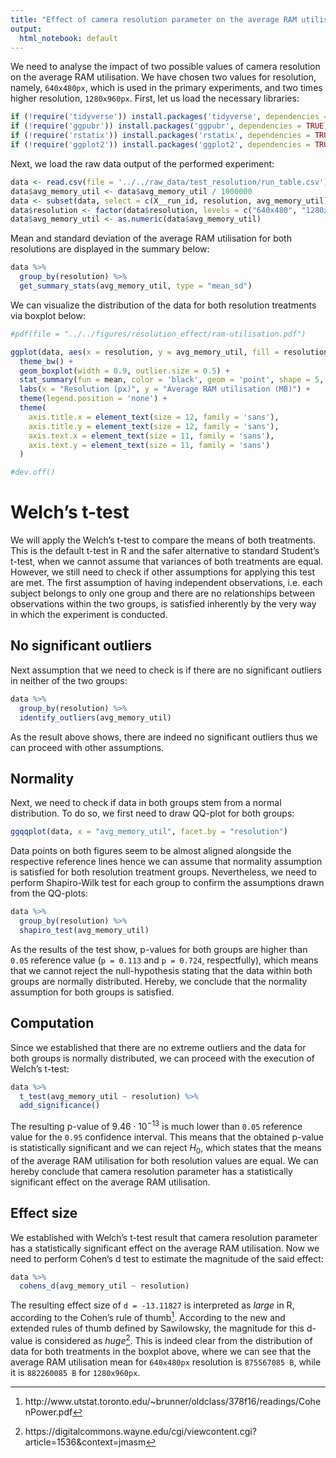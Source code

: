 ```yaml
---
title: "Effect of camera resolution parameter on the average RAM utilisation"
output:
  html_notebook: default
---
```


We need to analyse the impact of two possible values of camera resolution on the average RAM utilisation. We have chosen two values for resolution, namely, `640x480px`, which is used in the primary experiments, and two times higher resolution, `1280x960px`. First, let us load the necessary libraries:
```r
if (!require('tidyverse')) install.packages('tidyverse', dependencies = TRUE); library('tidyverse')
if (!require('ggpubr')) install.packages('ggpubr', dependencies = TRUE); library('ggpubr')
if (!require('rstatix')) install.packages('rstatix', dependencies = TRUE); library('rstatix')
if (!require('ggplot2')) install.packages('ggplot2', dependencies = TRUE); library('ggplot2')
```

Next, we load the raw data output of the performed experiment:
```r
data <- read.csv(file = '../../raw_data/test_resolution/run_table.csv')
data$avg_memory_util <- data$avg_memory_util / 1000000
data <- subset(data, select = c(X__run_id, resolution, avg_memory_util))
data$resolution <- factor(data$resolution, levels = c("640x480", "1280x960"))
data$avg_memory_util <- as.numeric(data$avg_memory_util)
```

Mean and standard deviation of the average RAM utilisation for both resolutions are displayed in the summary below:
```r
data %>%
  group_by(resolution) %>%
  get_summary_stats(avg_memory_util, type = "mean_sd")
```

We can visualize the distribution of the data for both resolution treatments via boxplot below:
```r
#pdf(file = "../../figures/resolution_effect/ram-utilisation.pdf")

ggplot(data, aes(x = resolution, y = avg_memory_util, fill = resolution)) +
  theme_bw() + 
  geom_boxplot(width = 0.9, outlier.size = 0.5) + 
  stat_summary(fun = mean, color = 'black', geom = 'point', shape = 5, size = 1.5) +
  labs(x = "Resolution (px)", y = "Average RAM utilisation (MB)") +
  theme(legend.position = 'none') +
  theme(
    axis.title.x = element_text(size = 12, family = 'sans'),
    axis.title.y = element_text(size = 12, family = 'sans'),
    axis.text.x = element_text(size = 11, family = 'sans'),
    axis.text.y = element_text(size = 11, family = 'sans')
  )

#dev.off()
```

# Welch's t-test

We will apply the Welch's t-test to compare the means of both treatments. This is the default t-test in R and the safer alternative to standard Student's t-test, when we cannot assume that variances of both treatments are equal. However, we still need to check if other assumptions for applying this test are met. The first assumption of having independent observations, i.e. each subject belongs to only one group and there are no relationships between observations within the two groups, is satisfied inherently by the very way in which the experiment is conducted.

## No significant outliers

Next assumption that we need to check is if there are no significant outliers in neither of the two groups:
```r
data %>% 
  group_by(resolution) %>%
  identify_outliers(avg_memory_util)
```

As the result above shows, there are indeed no significant outliers thus we can proceed with other assumptions.

## Normality

Next, we need to check if data in both groups stem from a normal distribution. To do so, we first need to draw QQ-plot for both groups:
```r
ggqqplot(data, x = "avg_memory_util", facet.by = "resolution")
```
Data points on both figures seem to be almost aligned alongside the respective reference lines hence we can assume that normality assumption is satisfied for both resolution treatment groups. Nevertheless, we need to perform Shapiro-Wilk test for each group to confirm the assumptions drawn from the QQ-plots:
```r
data %>%
  group_by(resolution) %>%
  shapiro_test(avg_memory_util)
```
As the results of the test show, p-values for both groups are higher than `0.05` reference value (`p = 0.113` and `p = 0.724`, respectfully), which means that we cannot reject the null-hypothesis stating that the data within both groups are normally distributed. Hereby, we conclude that the normality assumption for both groups is satisfied.

## Computation

Since we established that there are no extreme outliers and the data for both groups is normally distributed, we can proceed with the execution of Welch's t-test:
```r
data %>%
  t_test(avg_memory_util ~ resolution) %>%
  add_significance()
```
The resulting p-value of $9.46 \cdot 10^{-13}$ is much lower than `0.05` reference value for the `0.95` confidence interval. This means that the obtained p-value is statistically significant and we can reject $H_0$, which states that the means of the average RAM utilisation for both resolution values are equal. We can hereby conclude that camera resolution parameter has a statistically significant effect on the average RAM utilisation.

## Effect size

We established with Welch's t-test result that camera resolution parameter has a statistically significant effect on the average RAM utilisation. Now we need to perform Cohen's d test to estimate the magnitude of the said effect:

```r
data %>%
  cohens_d(avg_memory_util ~ resolution)
```
The resulting effect size of `d = -13.11827` is interpreted as _large_ in R, according to the Cohen's rule of thumb^[http://www.utstat.toronto.edu/~brunner/oldclass/378f16/readings/CohenPower.pdf]. According to the new and extended rules of thumb defined by Sawilowsky, the magnitude for this d-value is considered as _huge_^[https://digitalcommons.wayne.edu/cgi/viewcontent.cgi?article=1536&context=jmasm]. This is indeed clear from the distribution of data for both treatments in the boxplot above, where we can see that the average RAM utilisation mean for `640x480px` resolution is `875567085 B`, while it is `882260085 B` for `1280x960px`. 




